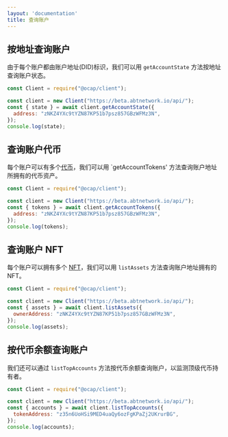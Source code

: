 ```yaml
---
layout: 'documentation'
title: 查询账户
---
```


## 按地址查询账户

由于每个账户都由账户地址(DID)标识，我们可以用 `getAccountState` 方法按地址查询账户状态。

```javascript
const Client = require("@ocap/client");

const client = new Client("https://beta.abtnetwork.io/api/");
const { state } = await client.getAccountState({
  address: "zNKZ4YXc9tYZN87KP51b7psz857GBzWFMz3N",
});
console.log(state);
```

## 查询账户代币

每个账户可以有多个[代币](/conceptual/tokens)，我们可以用 `getAccountTokens' 方法查询账户地址所拥有的代币资产。

```javascript
const Client = require("@ocap/client");

const client = new Client("https://beta.abtnetwork.io/api/");
const { tokens } = await client.getAccountTokens({
  address: "zNKZ4YXc9tYZN87KP51b7psz857GBzWFMz3N",
});
console.log(tokens);
```

## 查询账户 NFT

每个账户可以拥有多个 [NFT](/conceptual/nfts)，我们可以用 `listAssets` 方法查询账户地址拥有的 NFT。

```javascript
const Client = require("@ocap/client");

const client = new Client("https://beta.abtnetwork.io/api/");
const { assets } = await client.listAssets({
  ownerAddress: "zNKZ4YXc9tYZN87KP51b7psz857GBzWFMz3N",
});
console.log(assets);
```

## 按代币余额查询账户

我们还可以通过 `listTopAccounts` 方法按代币余额查询账户，以监测顶级代币持有者。

```javascript
const Client = require("@ocap/client");

const client = new Client("https://beta.abtnetwork.io/api/");
const { accounts } = await client.listTopAccounts({
  tokenAddress: "z35n6UoHSi9MED4uaQy6ozFgKPaZj2UKrurBG",
});
console.log(accounts);
```
